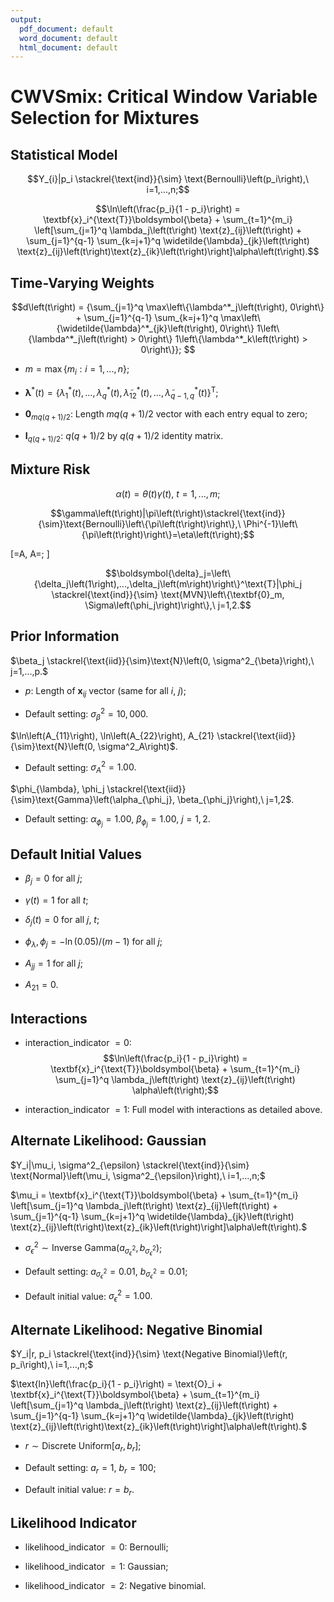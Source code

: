 ```yaml
---
output:
  pdf_document: default
  word_document: default
  html_document: default
---
```

# CWVSmix: Critical Window Variable Selection for Mixtures

## Statistical Model
$$Y_{i}|p_i \stackrel{\text{ind}}{\sim} \text{Bernoulli}\left(p_i\right),\ i=1,...,n;$$

$$\ln\left(\frac{p_i}{1 - p_i}\right) = \textbf{x}_i^{\text{T}}\boldsymbol{\beta} + \sum_{t=1}^{m_i} \left[\sum_{j=1}^q \lambda_j\left(t\right) \text{z}_{ij}\left(t\right) + \sum_{j=1}^{q-1} \sum_{k=j+1}^q \widetilde{\lambda}_{jk}\left(t\right) \text{z}_{ij}\left(t\right)\text{z}_{ik}\left(t\right)\right]\alpha\left(t\right).$$

## Time-Varying Weights
\begin{align*}\begin{split}&\lambda_j\left(t\right) = \frac{\max\left\{\lambda^*_j\left(t\right), 0\right\}}{d\left(t\right)},\\ &\widetilde{\lambda}_{jk}\left(t\right) = \frac{\max\left\{\widetilde{\lambda}^*_{jk}\left(t\right) , 0\right\} 1\left\{\lambda^*_j\left(t\right) > 0\right\} 1\left\{\lambda^*_k\left(t\right) > 0\right\}}{d\left(t\right)},\\
&t=1,...,m,\ j=1,...,q-1,\ k=j+1,...,q;\end{split}\end{align*}

$$d\left(t\right) = {\sum_{j=1}^q \max\left\{\lambda^*_j\left(t\right), 0\right\} + \sum_{j=1}^{q-1} \sum_{k=j+1}^q \max\left\{\widetilde{\lambda}^*_{jk}\left(t\right), 0\right\} 1\left\{\lambda^*_j\left(t\right) > 0\right\} 1\left\{\lambda^*_k\left(t\right) > 0\right\}};
$$
\begin{align*}\begin{split}&\boldsymbol{\lambda}^* = \left\{\boldsymbol{\lambda}^*\left(1\right)^{\text{T}}, \hdots, \boldsymbol{\lambda}^*\left(m\right)^{\text{T}}\right\}^{\text{T}}|\phi_{\lambda} \sim \text{MVN}\left\{\boldsymbol{0}_{mq(q + 1)/2},\ \Sigma\left(\phi_{\lambda}\right) \otimes I_{q(q + 1)/2}\right\}.\end{split}\end{align*}

* $m= \max\left\{m_i:i=1,...,n\right\};$

* $\boldsymbol{\lambda}^*\left(t\right) = \left\{\lambda^*_1\left(t\right), \hdots, \lambda^*_q\left(t\right), \widetilde{\lambda}^*_{12}\left(t\right), \hdots, \widetilde{\lambda}^*_{q-1,q}\left(t\right)\right\}^{\text{T}};$

* $\boldsymbol{0}_{mq(q+1)/2}$: Length $mq(q+1)/2$ vector with each entry equal to zero;

* $\boldsymbol{I}_{q(q+1)/2}$: $q(q+1)/2$ by $q(q+1)/2$ identity matrix.

## Mixture Risk
$$\alpha\left(t\right)=\theta\left(t\right)\gamma\left(t\right),\ t=1,...,m;$$

$$\gamma\left(t\right)|\pi\left(t\right)\stackrel{\text{ind}}{\sim}\text{Bernoulli}\left\{\pi\left(t\right)\right\},\ \Phi^{-1}\left\{\pi\left(t\right)\right\}=\eta\left(t\right);$$

\[\left[\begin{array}{c}
\theta\left(t\right)  \\
\eta\left(t\right) \end{array}\right]=A\left[\begin{array}{c}
\delta_1\left(t\right)  \\
\delta_2\left(t\right) \end{array}\right],\ A=\left[\begin{array}{cc}
A_{11} & 0  \\
A_{21} & A_{22} \end{array}\right];
\]


$$\boldsymbol{\delta}_j=\left\{\delta_j\left(1\right),...,\delta_j\left(m\right)\right\}^\text{T}|\phi_j \stackrel{\text{ind}}{\sim} \text{MVN}\left\{\textbf{0}_m, \Sigma\left(\phi_j\right)\right\},\ j=1,2.$$

## Prior Information
$\beta_j \stackrel{\text{iid}}{\sim}\text{N}\left(0, \sigma^2_{\beta}\right),\ j=1,...,p.$

* $p$: Length of $\textbf{x}_{ij}$ vector (same for all $i$, $j$);

* Default setting: $\sigma^2_{\beta} = 10,000.$

$\ln\left(A_{11}\right), \ln\left(A_{22}\right), A_{21} \stackrel{\text{iid}}{\sim}\text{N}\left(0, \sigma^2_A\right)$.

* Default setting: $\sigma^2_A = 1.00.$

$\phi_{\lambda}, \phi_j \stackrel{\text{iid}}{\sim}\text{Gamma}\left(\alpha_{\phi_j}, \beta_{\phi_j}\right),\ j=1,2$.

* Default setting: $\alpha_{\phi_j} = 1.00$, $\beta_{\phi_j} = 1.00,\ j=1,2.$

## Default Initial Values
* $\beta_j = 0$ for all $j$;

* $\gamma\left(t\right) = 1$ for all $t$;

* $\delta_{j}\left(t\right) = 0$ for all $j$, $t$;

* $\phi_{\lambda}, \phi_j = -\ln\left(0.05\right)/\left(m - 1\right)$ for all $j$;

* $A_{jj} = 1$ for all $j$;

* $A_{21} = 0$.

## Interactions
* interaction_indicator $=0$: $$\ln\left(\frac{p_i}{1 - p_i}\right) = \textbf{x}_i^{\text{T}}\boldsymbol{\beta} + \sum_{t=1}^{m_i} \sum_{j=1}^q \lambda_j\left(t\right) \text{z}_{ij}\left(t\right) \alpha\left(t\right);$$

* interaction_indicator $=1$:  Full model with interactions as detailed above.

## Alternate Likelihood: Gaussian
$Y_i|\mu_i, \sigma^2_{\epsilon} \stackrel{\text{ind}}{\sim} \text{Normal}\left(\mu_i, \sigma^2_{\epsilon}\right),\ i=1,...,n;$

$\mu_i = \textbf{x}_i^{\text{T}}\boldsymbol{\beta} + \sum_{t=1}^{m_i} \left[\sum_{j=1}^q \lambda_j\left(t\right) \text{z}_{ij}\left(t\right) + \sum_{j=1}^{q-1} \sum_{k=j+1}^q \widetilde{\lambda}_{jk}\left(t\right) \text{z}_{ij}\left(t\right)\text{z}_{ik}\left(t\right)\right]\alpha\left(t\right).$

* $\sigma^2_{\epsilon} \sim \text{Inverse Gamma}\left(a_{\sigma^2_{\epsilon}}, b_{\sigma^2_{\epsilon}}\right)$; 

* Default setting: $a_{\sigma^2_{\epsilon}} = 0.01$, $b_{\sigma^2_{\epsilon}} = 0.01$; 

* Default initial value: $\sigma^2_{\epsilon} = 1.00.$

## Alternate Likelihood: Negative Binomial
$Y_i|r, p_i \stackrel{\text{ind}}{\sim} \text{Negative Binomial}\left(r, p_i\right),\ i=1,...,n;$

$\text{ln}\left(\frac{p_i}{1 - p_i}\right) = \text{O}_i + \textbf{x}_i^{\text{T}}\boldsymbol{\beta} + \sum_{t=1}^{m_i} \left[\sum_{j=1}^q \lambda_j\left(t\right) \text{z}_{ij}\left(t\right) + \sum_{j=1}^{q-1} \sum_{k=j+1}^q \widetilde{\lambda}_{jk}\left(t\right) \text{z}_{ij}\left(t\right)\text{z}_{ik}\left(t\right)\right]\alpha\left(t\right).$

* $r \sim \text{Discrete Uniform}\left[a_r, b_r\right];$ 

* Default setting: $a_r = 1$, $b_r = 100$; 

* Default initial value: $r = b_r$.

## Likelihood Indicator

* likelihood_indicator $= 0$: Bernoulli; 

* likelihood_indicator $= 1$: Gaussian;

* likelihood_indicator $= 2$: Negative binomial.
